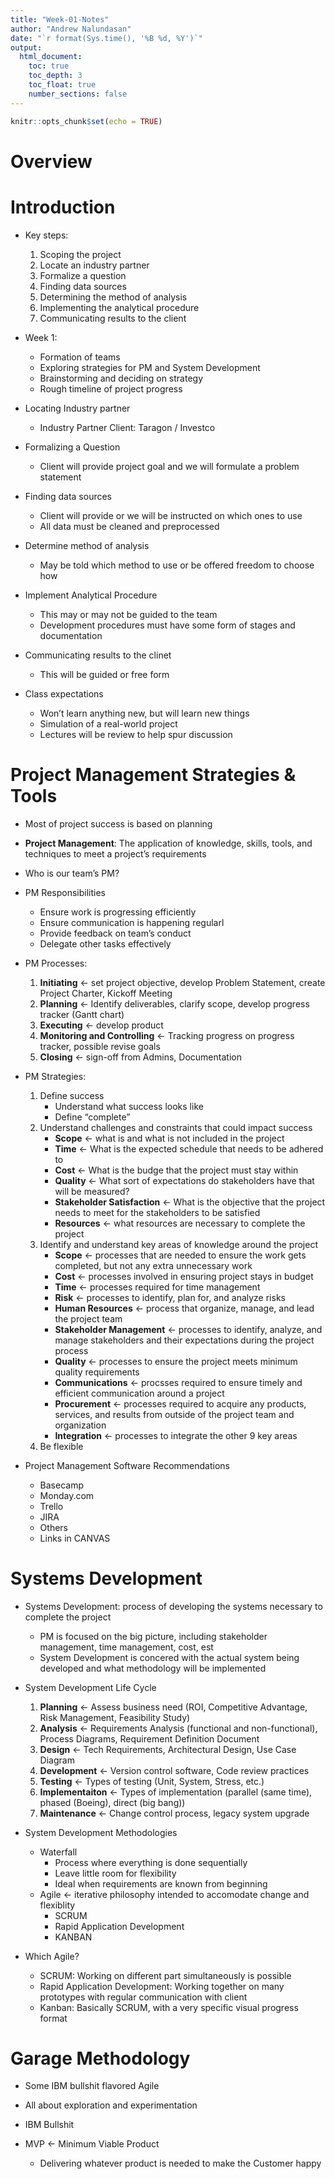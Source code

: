 ```yaml
---
title: "Week-01-Notes"
author: "Andrew Nalundasan"
date: "`r format(Sys.time(), '%B %d, %Y')`"
output: 
  html_document:
    toc: true
    toc_depth: 3
    toc_float: true
    number_sections: false
---
```


```r
knitr::opts_chunk$set(echo = TRUE)
```

# Overview

# Introduction

+ Key steps:

    1. Scoping the project
    2. Locate an industry partner
    3. Formalize a question
    4. Finding data sources
    5. Determining the method of analysis
    6. Implementing the analytical procedure
    7. Communicating results to the client
    
+ Week 1: 

    + Formation of teams
    + Exploring strategies for PM and System Development
    + Brainstorming and deciding on strategy
    + Rough timeline of project progress
    
+ Locating Industry partner

    + Industry Partner Client: Taragon / Investco
    
+ Formalizing a Question

    + Client will provide project goal and we will formulate a problem statement
    
+ Finding data sources

    + Client will provide or we will be instructed on which ones to use
    + All data must be cleaned and preprocessed
    
+ Determine method of analysis

    + May be told which method to use or be offered freedom to choose how
    
+ Implement Analytical Procedure

    + This may or may not be guided to the team
    + Development procedures must have some form of stages and documentation
    
+ Communicating results to the clinet

    + This will be guided or free form
    
+ Class expectations

    + Won't learn anything new, but will learn new things
    + Simulation of a real-world project
    + Lectures will be review to help spur discussion

# Project Management Strategies & Tools

+ Most of project success is based on planning
+ **Project Management**: The application of knowledge, skills, tools, and techniques to meet a project's requirements
+ Who is our team's PM?
+ PM Responsibilities

    + Ensure work is progressing efficiently
    + Ensure communication is happening regularl
    + Provide feedback on team's conduct
    + Delegate other tasks effectively
    
+ PM Processes: 
  
    1. **Initiating** <- set project objective, develop Problem Statement, create Project Charter, Kickoff Meeting
    2. **Planning** <- Identify deliverables, clarify scope, develop progress tracker (Gantt chart)
    3. **Executing** <- develop product
    4. **Monitoring and Controlling** <- Tracking progress on progress tracker, possible revise goals
    5. **Closing** <- sign-off from Admins, Documentation

+ PM Strategies: 

    1. Define success
        + Understand what success looks like
        + Define "complete"
    2. Understand challenges and constraints that could impact success
        + **Scope** <- what is and what is not included in the project
        + **Time** <- What is the expected schedule that needs to be adhered to
        + **Cost** <- What is the budge that the project must stay within
        + **Quality** <- What sort of expectations do stakeholders have that will be measured?
        + **Stakeholder Satisfaction** <- What is the objective that the project needs to meet for the stakeholders to be satisfied
        + **Resources** <- what resources are necessary to complete the project
    3. Identify and understand key areas of knowledge around the project
        + **Scope** <- processes that are needed to ensure the work gets completed, but not any extra unnecessary work
        + **Cost** <- processes involved in ensuring project stays in budget
        + **Time** <- processes required for time management
        + **Risk** <- processes to identify, plan for, and analyze risks
        + **Human Resources** <- process that organize, manage, and lead the project team
        + **Stakeholder Management** <- processes to identify, analyze, and manage stakeholders and their expectations during the project process
        + **Quality** <- processes to ensure the project meets minimum quality requirements 
        + **Communications** <- procsses required to ensure timely and efficient communication around a project
        + **Procurement** <- processes required to acquire any products, services, and results from outside of the project team and organization
        + **Integration** <- processes to integrate the other 9 key areas
    4. Be flexible
    
+ Project Management Software Recommendations

    + Basecamp
    + Monday.com
    + Trello
    + JIRA
    + Others
    + Links in CANVAS

# Systems Development

+ Systems Development: process of developing the systems necessary to complete the project

    + PM is focused on the big picture, including stakeholder management, time management, cost, est
    + System Development is concered with the actual system being developed and what methodology will be implemented
    
+ System Development Life Cycle

    1. **Planning** <- Assess business need (ROI, Competitive Advantage, Risk Management, Feasibility Study)
    2. **Analysis** <- Requirements Analysis (functional and non-functional), Process Diagrams, Requirement Definition Document
    3. **Design** <- Tech Requirements, Architectural Design, Use Case Diagram
    4. **Development** <- Version control software, Code review practices
    5. **Testing** <- Types of testing (Unit, System, Stress, etc.)
    6. **Implementaiton** <- Types of implementation (parallel (same time), phased (Boeing), direct (big bang))
    7. **Maintenance** <- Change control process, legacy system upgrade
    
+ System Development Methodologies

    + Waterfall
        + Process where everything is done sequentially
        + Leave little room for flexibility
        + Ideal when requirements are known from beginning
    + Agile <- iterative philosophy intended to accomodate change and flexiblity
        + SCRUM
        + Rapid Application Development
        + KANBAN
        
+ Which Agile?

    + SCRUM: Working on different part simultaneously is possible
    + Rapid Application Development: Working together on many prototypes with regular communication with client
    + Kanban: Basically SCRUM, with a very specific visual progress format
    
# Garage Methodology

+ Some IBM bullshit flavored Agile
+ All about exploration and experimentation
+ IBM Bullshit
+ MVP <- Minimum Viable Product

    + Delivering whatever product is needed to make the Customer happy


